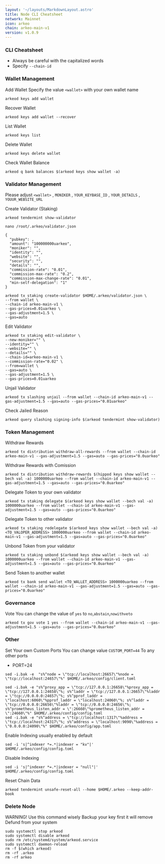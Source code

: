 ```yaml
---
layout: '~/layouts/MarkdownLayout.astro'
title: Node CLI Cheatsheet
network: Mainnet
icon: arkeo
chain: arkeo-main-v1
version: v1.0.9
---
```


### CLI Cheatsheet

- Always be careful with the capitalized words
- Specify `--chain-id`

### Wallet Management

Add Wallet
Specify the value `<wallet>` with your own wallet name

```
arkeod keys add wallet
```

Recover Wallet
```
arkeod keys add wallet --recover
```

List Wallet
```
arkeod keys list
```

Delete Wallet
```
arkeod keys delete wallet
```

Check Wallet Balance
```
arkeod q bank balances $(arkeod keys show wallet -a)
```

### Validator Management

Please adjust `<wallet>` , `MONIKER` , `YOUR_KEYBASE_ID` , `YOUR_DETAILS` , `YOUUR_WEBSITE_URL`

Create Validator (Staking)
```
arkeod tendermint show-validator
```
```
nano /root/.arkeo/validator.json
```
```
{
  "pubkey": ,
  "amount": "100000000uarkeo",
  "moniker": "",
  "identity": "",
  "website": "",
  "security": "",
  "details": "",
  "commission-rate": "0.01",
  "commission-max-rate": "0.2",
  "commission-max-change-rate": "0.01",
  "min-self-delegation": "1"
}
```
```
arkeod tx staking create-validator $HOME/.arkeo/validator.json \
--from wallet \
--chain-id arkeo-main-v1 \
--gas-prices=0.01uarkeo \
--gas-adjustment=1.5 \
--gas=auto
```


Edit Validator
```
arkeod tx staking edit-validator \
--new-moniker="" \
--identity="" \
--website="" \
--details="" \
--chain-id=arkeo-main-v1 \
--commission-rate="0.02" \
--from=wallet \
--gas=auto \
--gas-adjustment=1.5 \
--gas-prices=0.01uarkeo
```

Unjail Validator
```
arkeod tx slashing unjail --from wallet --chain-id arkeo-main-v1 --gas-adjustment=1.5 --gas=auto --gas-prices="0.01uarkeo"
```

Check Jailed Reason
```
arkeod query slashing signing-info $(arkeod tendermint show-validator)
```

### Token Management

Withdraw Rewards
```
arkeod tx distribution withdraw-all-rewards --from wallet --chain-id arkeo-main-v1 --gas-adjustment=1.5 --gas=auto --gas-prices="0.0uarkeo"
```

Withdraw Rewards with Comission
```
arkeod tx distribution withdraw-rewards $(hippod keys show wallet --bech val -a) 1000000uarkeo --from wallet --chain-id arkeo-main-v1 --gas-adjustment=1.5 --gas=auto --gas-prices="0.0uarkeo"
```

Delegate Token to your own validator
```
arkeod tx staking delegate $(arkeod keys show wallet --bech val -a) 1000000uarkeo --from wallet --chain-id arkeo-main-v1 --gas-adjustment=1.5 --gas=auto --gas-prices="0.0uarkeo"
```

Delegate Token to other validator
```
arkeod tx staking redelegate $(arkeod keys show wallet --bech val -a) <TO_VALOPER_ADDRESS> 1000000uarkeo --from wallet --chain-id arkeo-main-v1 --gas-adjustment=1.5 --gas=auto --gas-prices="0.0uarkeo"
```

Unbond Token from your validator
```
arkeod tx staking unbond $(arkeod keys show wallet --bech val -a) 1000000uarkeo --from wallet --chain-id arkeo-main-v1 --gas-adjustment=1.5 --gas=auto --gas-prices="0.0uarkeo"
```

Send Token to another wallet
```
arkeod tx bank send wallet <TO_WALLET_ADDRESS> 1000000uarkeo --from wallet --chain-id arkeo-main-v1 --gas-adjustment=1.5 --gas=auto --gas-prices="0.0uarkeo"
```

### Governance 

Vote
You can change the value of `yes` to `no`,`abstain`,`nowithveto`

```
arkeod tx gov vote 1 yes --from wallet --chain-id arkeo-main-v1 --gas-adjustment=1.5 --gas=auto --gas-prices="0.0uarkeo"
```

### Other

Set Your own Custom Ports
You can change value `CUSTOM_PORT=44` To any other ports

- PORT=24
```  
sed -i.bak -e  "s%^node = \"tcp://localhost:26657\"%node = \"tcp://localhost:24657\"%" $HOME/.arkeo/config/client.toml
```
```
sed -i.bak -e "s%^proxy_app = \"tcp://127.0.0.1:26658\"%proxy_app = \"tcp://127.0.0.1:24658\"%; s%^laddr = \"tcp://127.0.0.1:26657\"%laddr = \"tcp://0.0.0.0:24657\"%; s%^pprof_laddr = \"localhost:6060\"%pprof_laddr = \"localhost:24060\"%; s%^laddr = \"tcp://0.0.0.0:26656\"%laddr = \"tcp://0.0.0.0:24656\"%; s%^prometheus_listen_addr = \":26660\"%prometheus_listen_addr = \":24660\"%" $HOME/.arkeo/config/config.toml
sed -i.bak -e "s%^address = \"tcp://localhost:1317\"%address = \"tcp://localhost:24317\"%; s%^address = \"localhost:9090\"%address = \"0.0.0.0:24090\"%" $HOME/.arkeo/config/app.toml
```

Enable Indexing usually enabled by default
```
sed -i 's|^indexer *=.*|indexer = "kv"|' $HOME/.arkeo/config/config.toml
```

Disable Indexing
```
sed -i 's|^indexer *=.*|indexer = "null"|' $HOME/.arkeo/config/config.toml
```

Reset Chain Data
```
arkeod tendermint unsafe-reset-all --home $HOME/.arkeo --keep-addr-book
```

### Delete Node

WARNING! Use this command wisely 
Backup your key first it will remove Defund from your system

```
sudo systemctl stop arkeod
sudo systemctl disable arkeod
sudo rm /etc/systemd/system/arkeod.service
sudo systemctl daemon-reload
rm -f $(which arkeod)
rm -rf .arkeo
rm -rf arkeo
```
